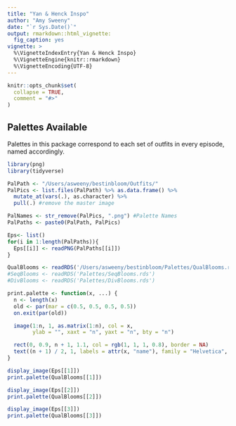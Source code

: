```yaml
---
title: "Yan & Henck Inspo"
author: "Amy Sweeny"
date: "`r Sys.Date()`"
output: rmarkdown::html_vignette:
  fig_caption: yes
vignette: >
  %\VignetteIndexEntry{Yan & Henck Inspo}
  %\VignetteEngine{knitr::rmarkdown}
  %\VignetteEncoding{UTF-8}
---
```


```r
knitr::opts_chunk$set(
  collapse = TRUE,
  comment = "#>"
)
```


## Palettes Available 

Palettes in this package correspond to each set of outfits in every episode, named accordingly. 

```r
library(png)
library(tidyverse)

PalPath <- "/Users/asweeny/bestinbloom/Outfits/"
PalPics <- list.files(PalPath) %>% as.data.frame() %>% 
  mutate_at(vars(.), as.character) %>% 
  pull(.) #remove the master image 

PalNames <- str_remove(PalPics, ".png") #Palette Names 
PalPaths <- paste0(PalPath, PalPics)

Eps<- list()
for(i in 1:length(PalPaths)){
  Eps[[i]] <- readPNG(PalPaths[[i]])
}

QualBlooms <- readRDS('/Users/asweeny/bestinbloom/Palettes/QualBlooms.rds')
#SeqBlooms <- readRDS('Palettes/SeqBlooms.rds')
#DivBlooms <- readRDS('Palettes/DivBlooms.rds')
```

```r
print.palette <- function(x, ...) {
  n <- length(x)
  old <- par(mar = c(0.5, 0.5, 0.5, 0.5))
  on.exit(par(old))

  image(1:n, 1, as.matrix(1:n), col = x,
        ylab = "", xaxt = "n", yaxt = "n", bty = "n")

  rect(0, 0.9, n + 1, 1.1, col = rgb(1, 1, 1, 0.8), border = NA)
  text((n + 1) / 2, 1, labels = attr(x, "name"), family = "Helvetica", col = "black")
}
```



```r
display_image(Eps[[1]])
print.palette(QualBlooms[[1]])
```


```r
display_image(Eps[[2]])
print.palette(QualBlooms[[2]])
```

```r
display_image(Eps[[3]])
print.palette(QualBlooms[[3]])
```
